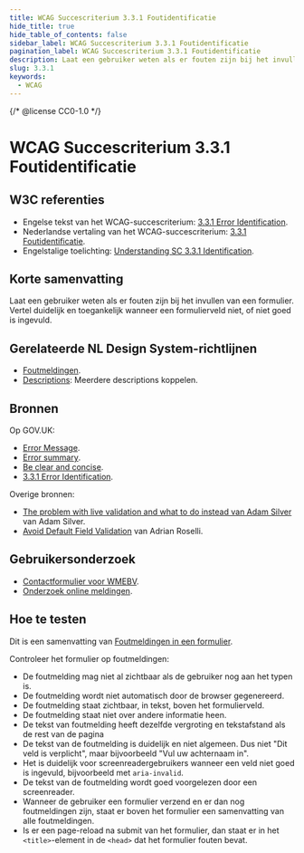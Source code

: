 ```yaml
---
title: WCAG Succescriterium 3.3.1 Foutidentificatie
hide_title: true
hide_table_of_contents: false
sidebar_label: WCAG Succescriterium 3.3.1 Foutidentificatie
pagination_label: WCAG Succescriterium 3.3.1 Foutidentificatie
description: Laat een gebruiker weten als er fouten zijn bij het invullen van een formulier.
slug: 3.3.1
keywords:
  - WCAG
---
```


{/* @license CC0-1.0 */}


# WCAG Succescriterium 3.3.1 Foutidentificatie

## W3C referenties

- Engelse tekst van het WCAG-succescriterium: [<span lang="en">3.3.1 Error Identification</span>](https://www.w3.org/TR/WCAG22/#error-identification).
- Nederlandse vertaling van het WCAG-succescriterium: [3.3.1 Foutidentificatie](https://www.w3.org/Translations/WCAG21-nl/#foutidentificatie).
- Engelstalige toelichting: [<span lang="en">Understanding SC 3.3.1 Identification</span>](https://www.w3.org/WAI/WCAG22/Understanding/error-identification.html).

## Korte samenvatting

Laat een gebruiker weten als er fouten zijn bij het invullen van een formulier. Vertel duidelijk en toegankelijk wanneer een formulierveld niet, of niet goed is ingevuld.

## Gerelateerde NL Design System-richtlijnen

- [Foutmeldingen](https://nldesignsystem.nl/richtlijnen/formulieren/foutmeldingen).
- [Descriptions](https://nldesignsystem.nl/richtlijnen/formulieren/descriptions): Meerdere descriptions koppelen.

## Bronnen

Op GOV.UK:

- [<span lang="en">Error Message</span>](https://design-system.service.gov.uk/components/error-message/).
- [<span lang="en">Error summary</span>](https://design-system.service.gov.uk/components/error-summary/).
- [<span lang="en">Be clear and concise</span>](https://design-system.service.gov.uk/components/error-message/#be-clear-and-concise).
- [<span lang="en">3.3.1 Error Identification</span>](https://github.com/alphagov/wcag-primer/wiki/3.3.1).

Overige bronnen:

- [<span lang="en">The problem with live validation and what to do instead van Adam Silver</span>](https://adamsilver.io/blog/the-problem-with-live-validation-and-what-to-do-instead/) van Adam Silver.
- [<span lang="en">Avoid Default Field Validation</span>](https://adrianroselli.com/2019/02/avoid-default-field-validation.html) van Adrian Roselli.

## Gebruikersonderzoek

- [Contactformulier voor WMEBV](https://gebruikersonderzoeken.nl/docs/onderzoek-bekijken/wmebv/vng-online-formulieren).
- [Onderzoek online meldingen](https://gebruikersonderzoeken.nl/docs/onderzoek-bekijken/utrecht-online-meldingen).

<CTAGebruikersonderzoek />

## Hoe te testen

Dit is een samenvatting van [Foutmeldingen in een formulier](https://nldesignsystem.nl/richtlijnen/formulieren/foutmeldingen).

Controleer het formulier op foutmeldingen:

- De foutmelding mag niet al zichtbaar als de gebruiker nog aan het typen is.
- De foutmelding wordt niet automatisch door de browser gegenereerd.
- De foutmelding staat zichtbaar, in tekst, boven het formulierveld.
- De foutmelding staat niet over andere informatie heen.
- De tekst van foutmelding heeft dezelfde vergroting en tekstafstand als de rest van de pagina
- De tekst van de foutmelding is duidelijk en niet algemeen. Dus niet "Dit veld is verplicht", maar bijvoorbeeld "Vul uw achternaam in".
- Het is duidelijk voor screenreadergebruikers wanneer een veld niet goed is ingevuld, bijvoorbeeld met `aria-invalid`.
- De tekst van de foutmelding wordt goed voorgelezen door een screenreader.
- Wanneer de gebruiker een formulier verzend en er dan nog foutmeldingen zijn, staat er boven het formulier een samenvatting van alle foutmeldingen.
- Is er een page-reload na submit van het formulier, dan staat er in het `<title>`-element in de `<head>` dat het formulier fouten bevat.

<WCAGFooterInfo />

